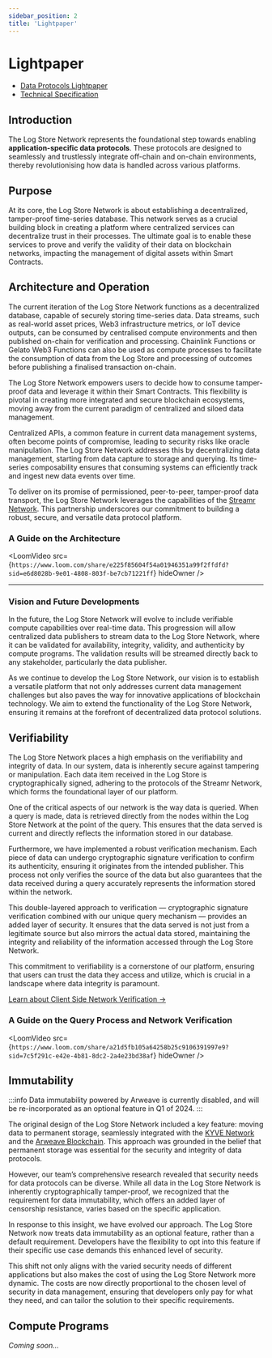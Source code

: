 ```yaml
---
sidebar_position: 2
title: 'Lightpaper'
---
```



# Lightpaper

- [Data Protocols Lightpaper](https://go.usher.so/lightpaper)
- [Technical Specification](https://go.usher.so/tech-spec)

## Introduction

The Log Store Network represents the foundational step towards enabling **application-specific data protocols**. These protocols are designed to seamlessly and trustlessly integrate off-chain and on-chain environments, thereby revolutionising how data is handled across various platforms.

## Purpose

At its core, the Log Store Network is about establishing a decentralized, tamper-proof time-series database. This network serves as a crucial building block in creating a platform where centralized services can decentralize trust in their processes. The ultimate goal is to enable these services to prove and verify the validity of their data on blockchain networks, impacting the management of digital assets within Smart Contracts.

## Architecture and Operation

The current iteration of the Log Store Network functions as a decentralized database, capable of securely storing time-series data. Data streams, such as real-world asset prices, Web3 infrastructure metrics, or IoT device outputs, can be consumed by centralised compute environments and then published on-chain for verification and processing. Chainlink Functions or Gelato Web3 Functions can also be used as compute processes to facilitate the consumption of data from the Log Store and processing of outcomes before publishing a finalised transaction on-chain.

The Log Store Network empowers users to decide how to consume tamper-proof data and leverage it within their Smart Contracts. This flexibility is pivotal in creating more integrated and secure blockchain ecosystems, moving away from the current paradigm of centralized and siloed data management.

Centralized APIs, a common feature in current data management systems, often become points of compromise, leading to security risks like oracle manipulation. The Log Store Network addresses this by decentralizing data management, starting from data capture to storage and querying. Its time-series composability ensures that consuming systems can efficiently track and ingest new data events over time.

To deliver on its promise of permissioned, peer-to-peer, tamper-proof data transport, the Log Store Network leverages the capabilities of the [Streamr Network](https://streamr.network). This partnership underscores our commitment to building a robust, secure, and versatile data protocol platform.

### A Guide on the Architecture

<LoomVideo
	src={`https://www.loom.com/share/e225f85604f54a01946351a99f2ffdfd?sid=e6d8028b-9e01-4808-803f-be7cb71221ff`}
	hideOwner
/>

---

### Vision and Future Developments

In the future, the Log Store Network will evolve to include verifiable compute capabilities over real-time data. This progression will allow centralized data publishers to stream data to the Log Store Network, where it can be validated for availability, integrity, validity, and authenticity by compute programs. The validation results will be streamed directly back to any stakeholder, particularly the data publisher.

As we continue to develop the Log Store Network, our vision is to establish a versatile platform that not only addresses current data management challenges but also paves the way for innovative applications of blockchain technology. We aim to extend the functionality of the Log Store Network, ensuring it remains at the forefront of decentralized data protocol solutions.

## Verifiability

The Log Store Network places a high emphasis on the verifiability and integrity of data. In our system, data is inherently secure against tampering or manipulation. Each data item received in the Log Store is cryptographically signed, adhering to the protocols of the Streamr Network, which forms the foundational layer of our platform.

One of the critical aspects of our network is the way data is queried. When a query is made, data is retrieved directly from the nodes within the Log Store Network at the point of the query. This ensures that the data served is current and directly reflects the information stored in our database.

Furthermore, we have implemented a robust verification mechanism. Each piece of data can undergo cryptographic signature verification to confirm its authenticity, ensuring it originates from the intended publisher. This process not only verifies the source of the data but also guarantees that the data received during a query accurately represents the information stored within the network.

This double-layered approach to verification — cryptographic signature verification combined with our unique query mechanism — provides an added layer of security. It ensures that the data served is not just from a legitimate source but also mirrors the actual data stored, maintaining the integrity and reliability of the information accessed through the Log Store Network.

This commitment to verifiability is a cornerstone of our platform, ensuring that users can trust the data they access and utilize, which is crucial in a landscape where data integrity is paramount.

[Learn about Client Side Network Verification →](../sdk/client-side-network-verification.md)

### A Guide on the Query Process and Network Verification

<LoomVideo
	src={`https://www.loom.com/share/a21d5fb105a64258b25c9106391997e9?sid=7c5f291c-e42e-4b81-8dc2-2a4e23bd38af`}
	hideOwner
/>

## Immutability

:::info
Data immutability powered by Arweave is currently disabled, and will be re-incorporated as an optional feature in Q1 of 2024.
:::

The original design of the Log Store Network included a key feature: moving data to permanent storage, seamlessly integrated with the [KYVE Network](https://www.kyve.network/) and the [Arweave Blockchain](https://www.arweave.org/). This approach was grounded in the belief that permanent storage was essential for the security and integrity of data protocols.

However, our team’s comprehensive research revealed that security needs for data protocols can be diverse. While all data in the Log Store Network is inherently cryptographically tamper-proof, we recognized that the requirement for data immutability, which offers an added layer of censorship resistance, varies based on the specific application.

In response to this insight, we have evolved our approach. The Log Store Network now treats data immutability as an optional feature, rather than a default requirement. Developers have the flexibility to opt into this feature if their specific use case demands this enhanced level of security.

This shift not only aligns with the varied security needs of different applications but also makes the cost of using the Log Store Network more dynamic. The costs are now directly proportional to the chosen level of security in data management, ensuring that developers only pay for what they need, and can tailor the solution to their specific requirements.

## Compute Programs

_Coming soon..._
